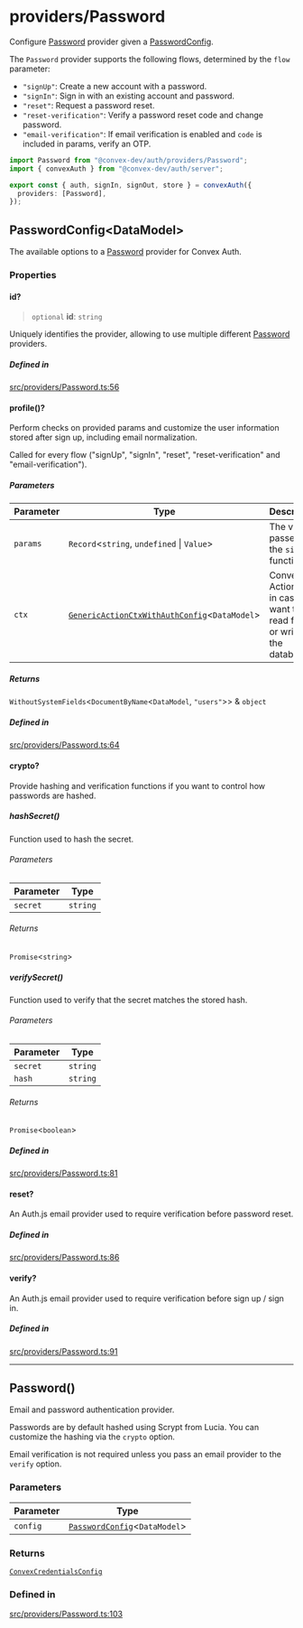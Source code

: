 # providers/Password

Configure [Password](Password.mdx#password) provider given a [PasswordConfig](Password.mdx#passwordconfigdatamodel).

The `Password` provider supports the following flows, determined
by the `flow` parameter:

- `"signUp"`: Create a new account with a password.
- `"signIn"`: Sign in with an existing account and password.
- `"reset"`: Request a password reset.
- `"reset-verification"`: Verify a password reset code and change password.
- `"email-verification"`: If email verification is enabled and `code` is
   included in params, verify an OTP.

```ts
import Password from "@convex-dev/auth/providers/Password";
import { convexAuth } from "@convex-dev/auth/server";

export const { auth, signIn, signOut, store } = convexAuth({
  providers: [Password],
});
```

## PasswordConfig\<DataModel\>

The available options to a [Password](Password.mdx#password) provider for Convex Auth.

<h3 class="nx-font-semibold nx-tracking-tight nx-text-slate-900 dark:nx-text-slate-100 nx-mt-8 nx-text-2xl">Properties</h3>

#### id?

> `optional` **id**: `string`

Uniquely identifies the provider, allowing to use
multiple different [Password](Password.mdx#password) providers.

<h5 class="nx-font-semibold nx-tracking-tight nx-text-slate-900 dark:nx-text-slate-100 nx-mt-8 nx-text-lg">Defined in</h5>

[src/providers/Password.ts:56](https://github.com/get-convex/convex-auth/blob/main/src/providers/Password.ts#L56)

#### profile()?


Perform checks on provided params and customize the user
information stored after sign up, including email normalization.

Called for every flow ("signUp", "signIn", "reset",
"reset-verification" and "email-verification").

<h5 class="nx-font-semibold nx-tracking-tight nx-text-slate-900 dark:nx-text-slate-100 nx-mt-8 nx-text-lg">Parameters</h5>

| Parameter | Type | Description |
| ------ | ------ | ------ |
| `params` | `Record`\<`string`, `undefined` \| `Value`\> | The values passed to the `signIn` function. |
| `ctx` | [`GenericActionCtxWithAuthConfig`](../server.mdx#genericactionctxwithauthconfigdatamodel)\<`DataModel`\> | Convex ActionCtx in case you want to read from or write to the database. |

<h5 class="nx-font-semibold nx-tracking-tight nx-text-slate-900 dark:nx-text-slate-100 nx-mt-8 nx-text-lg">Returns</h5>

`WithoutSystemFields`\<`DocumentByName`\<`DataModel`, `"users"`\>\> & `object`

<h5 class="nx-font-semibold nx-tracking-tight nx-text-slate-900 dark:nx-text-slate-100 nx-mt-8 nx-text-lg">Defined in</h5>

[src/providers/Password.ts:64](https://github.com/get-convex/convex-auth/blob/main/src/providers/Password.ts#L64)

#### crypto?


Provide hashing and verification functions if you want to control
how passwords are hashed.

##### hashSecret()


Function used to hash the secret.

<h6 class="nx-font-semibold nx-tracking-tight nx-text-slate-900 dark:nx-text-slate-100 nx-mt-8 nx-text-lg">Parameters</h6>

| Parameter | Type |
| ------ | ------ |
| `secret` | `string` |

<h6 class="nx-font-semibold nx-tracking-tight nx-text-slate-900 dark:nx-text-slate-100 nx-mt-8 nx-text-lg">Returns</h6>

`Promise`\<`string`\>

##### verifySecret()


Function used to verify that the secret
matches the stored hash.

<h6 class="nx-font-semibold nx-tracking-tight nx-text-slate-900 dark:nx-text-slate-100 nx-mt-8 nx-text-lg">Parameters</h6>

| Parameter | Type |
| ------ | ------ |
| `secret` | `string` |
| `hash` | `string` |

<h6 class="nx-font-semibold nx-tracking-tight nx-text-slate-900 dark:nx-text-slate-100 nx-mt-8 nx-text-lg">Returns</h6>

`Promise`\<`boolean`\>

<h5 class="nx-font-semibold nx-tracking-tight nx-text-slate-900 dark:nx-text-slate-100 nx-mt-8 nx-text-lg">Defined in</h5>

[src/providers/Password.ts:81](https://github.com/get-convex/convex-auth/blob/main/src/providers/Password.ts#L81)

#### reset?


An Auth.js email provider used to require verification
before password reset.

<h5 class="nx-font-semibold nx-tracking-tight nx-text-slate-900 dark:nx-text-slate-100 nx-mt-8 nx-text-lg">Defined in</h5>

[src/providers/Password.ts:86](https://github.com/get-convex/convex-auth/blob/main/src/providers/Password.ts#L86)

#### verify?


An Auth.js email provider used to require verification
before sign up / sign in.

<h5 class="nx-font-semibold nx-tracking-tight nx-text-slate-900 dark:nx-text-slate-100 nx-mt-8 nx-text-lg">Defined in</h5>

[src/providers/Password.ts:91](https://github.com/get-convex/convex-auth/blob/main/src/providers/Password.ts#L91)

***

## Password()


Email and password authentication provider.

Passwords are by default hashed using Scrypt from Lucia.
You can customize the hashing via the `crypto` option.

Email verification is not required unless you pass
an email provider to the `verify` option.

<h3 class="nx-font-semibold nx-tracking-tight nx-text-slate-900 dark:nx-text-slate-100 nx-mt-8 nx-text-2xl">Parameters</h3>

| Parameter | Type |
| ------ | ------ |
| `config` | [`PasswordConfig`](Password.mdx#passwordconfigdatamodel)\<`DataModel`\> |

<h3 class="nx-font-semibold nx-tracking-tight nx-text-slate-900 dark:nx-text-slate-100 nx-mt-8 nx-text-2xl">Returns</h3>

[`ConvexCredentialsConfig`](../server.mdx#convexcredentialsconfig)

<h3 class="nx-font-semibold nx-tracking-tight nx-text-slate-900 dark:nx-text-slate-100 nx-mt-8 nx-text-2xl">Defined in</h3>

[src/providers/Password.ts:103](https://github.com/get-convex/convex-auth/blob/main/src/providers/Password.ts#L103)
